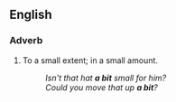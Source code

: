 ==English==
===Adverb===
{{en-adv|-}}
# To a small extent; in a small amount.
#: ''Isn't that hat '''a bit''' small for him?''
#: ''Could you move that up '''a bit'''?''